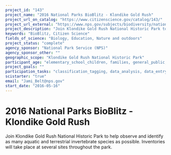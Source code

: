```yaml
---
project_id: "143"
project_name: "2016 National Parks BioBlitz - Klondike Gold Rush"
project_url_on_catalog: "https://www.citizenscience.gov/catalog/143/"
project_url_external: "https://www.nps.gov/subjects/biodiversity/national-parks-bioblitz.htm"
project_description: "Join Klondike Gold Rush National Historic Park to help observe and identify as many aquatic and terrestrial invertebrate species as possible. Inventories will take place at several sites throughout the park."
keywords: "BioBlitz, Citizen Science"
fields_of_science: "Biology, Education, Nature and outdoors"
project_status: "complete"
agency_sponsor: "National Park Service (NPS)"
agency_sponsor_other: ""
geographic_scope: "Klondike Gold Rush National Historic Park"
participant_age: "elementary_school_children, families, general_public, middle_school_children, targeted_group, teens"
project_goals: ""
participation_tasks: "classification_tagging, data_analysis, data_entry, finding_entities, identification, learning, observation, site_selection_description, specimen_sample_collection"
scistarter: "true"
email: "Jami_Belt@nps.gov"
start_date: "2016-05-16"
---
```


# 2016 National Parks BioBlitz - Klondike Gold Rush

Join Klondike Gold Rush National Historic Park to help observe and identify as many aquatic and terrestrial invertebrate species as possible. Inventories will take place at several sites throughout the park.
